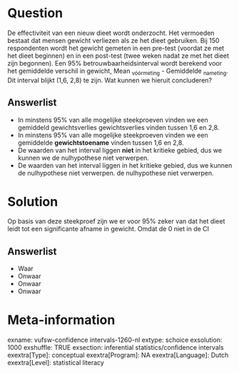 Question
========
De effectiviteit van een nieuw dieet wordt onderzocht. Het vermoeden bestaat dat mensen gewicht verliezen als ze het dieet gebruiken. Bij 150 respondenten wordt het gewicht gemeten in een pre-test (voordat ze met het dieet beginnen) en in een post-test (twee weken nadat ze met het dieet zijn begonnen). Een 95% betrouwbaarheidsinterval wordt berekend voor het gemiddelde verschil in gewicht, Mean <sub>vóórmeting</sub> - Gemiddelde <sub>nameting</sub>. Dit interval blijkt (1,6, 2,8) te zijn. Wat kunnen we hieruit concluderen?

Answerlist
----------
* In minstens 95% van alle mogelijke steekproeven vinden we een gemiddeld gewichtsverlies gewichtsverlies vinden tussen 1,6 en 2,8.
* In minstens 95% van alle mogelijke steekproeven vinden we een gemiddelde **gewichtstoename** vinden tussen 1,6 en 2,8.
* De waarden van het interval liggen **niet** in het kritieke gebied, dus we kunnen we de nulhypothese niet verwerpen.
* De waarden van het interval liggen in het kritieke gebied, dus we kunnen de nulhypothese niet verwerpen. de nulhypothese niet verwerpen.

Solution
========

Op basis van deze steekproef zijn we er voor 95% zeker van dat het dieet leidt tot een significante afname in gewicht. Omdat de 0 niet in de CI


Answerlist
----------
* Waar
* Onwaar
* Onwaar
* Onwaar

Meta-information
================
exname: vufsw-confidence intervals-1260-nl
extype: schoice
exsolution: 1000
exshuffle: TRUE
exsection: inferential statistics/confidence intervals
exextra[Type]: conceptual
exextra[Program]: NA
exextra[Language]: Dutch
exextra[Level]: statistical literacy

